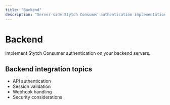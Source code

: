 ```yaml
---
title: "Backend"
description: "Server-side Stytch Consumer authentication implementation"
---
```


# Backend

Implement Stytch Consumer authentication on your backend servers.

## Backend integration topics

- API authentication
- Session validation
- Webhook handling
- Security considerations
